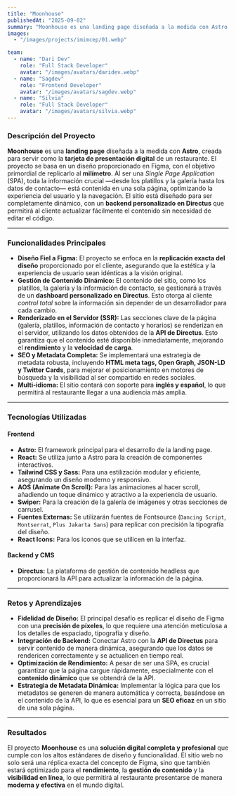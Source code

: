 ```yaml
---
title: "Moonhouse"
publishedAt: "2025-09-02"
summary: "Moonhouse es una landing page diseñada a la medida con Astro, creada para servir como la tarjeta de presentación digital de un restaurante. El proyecto se basa en un diseño proporcionado en Figma, con el objetivo primordial de replicarlo al milímetro."
images:
  - "/images/projects/imimcep/01.webp"

team:
  - name: "Dari Dev"
    role: "Full Stack Developer"
    avatar: "/images/avatars/daridev.webp"
  - name: "Sagdev"
    role: "Frontend Developer"
    avatar: "/images/avatars/sagdev.webp"
  - name: "Silvia"
    role: "Full Stack Developer"
    avatar: "/images/avatars/silvia.webp"
---
```


### Descripción del Proyecto

**Moonhouse** es una **landing page** diseñada a la medida con **Astro**, creada para servir como la **tarjeta de presentación digital** de un restaurante. El proyecto se basa en un diseño proporcionado en Figma, con el objetivo primordial de replicarlo al **milímetro**. Al ser una _Single Page Application_ (SPA), toda la información crucial —desde los platillos y la galería hasta los datos de contacto— está contenida en una sola página, optimizando la experiencia del usuario y la navegación. El sitio está diseñado para ser completamente dinámico, con un **backend personalizado en Directus** que permitirá al cliente actualizar fácilmente el contenido sin necesidad de editar el código.

---

### **Funcionalidades Principales**

- **Diseño Fiel a Figma:** El proyecto se enfoca en la **replicación exacta del diseño** proporcionado por el cliente, asegurando que la estética y la experiencia de usuario sean idénticas a la visión original.
- **Gestión de Contenido Dinámico:** El contenido del sitio, como los platillos, la galería y la información de contacto, se gestionará a través de un **dashboard personalizado en Directus**. Esto otorga al cliente _control total_ sobre la información sin depender de un desarrollador para cada cambio.
- **Renderizado en el Servidor (SSR):** Las secciones clave de la página (galería, platillos, información de contacto y horarios) se renderizan en el servidor, utilizando los datos obtenidos de la **API de Directus**. Esto garantiza que el contenido esté disponible inmediatamente, mejorando el **rendimiento** y la **velocidad de carga**.
- **SEO y Metadata Completa:** Se implementará una estrategia de metadata robusta, incluyendo **HTML meta tags, Open Graph, JSON-LD y Twitter Cards**, para mejorar el posicionamiento en motores de búsqueda y la visibilidad al ser compartido en redes sociales.
- **Multi-idioma:** El sitio contará con soporte para **inglés y español**, lo que permitirá al restaurante llegar a una audiencia más amplia.

---

### **Tecnologías Utilizadas**

#### **Frontend**

- **Astro:** El framework principal para el desarrollo de la landing page.
- **React:** Se utiliza junto a Astro para la creación de componentes interactivos.
- **Tailwind CSS y Sass:** Para una estilización modular y eficiente, asegurando un diseño moderno y responsivo.
- **AOS (Animate On Scroll):** Para las animaciones al hacer scroll, añadiendo un toque dinámico y atractivo a la experiencia de usuario.
- **Swiper:** Para la creación de la galería de imágenes y otras secciones de carrusel.
- **Fuentes Externas:** Se utilizarán fuentes de Fontsource (`Dancing Script`, `Montserrat`, `Plus Jakarta Sans`) para replicar con precisión la tipografía del diseño.
- **React Icons:** Para los iconos que se utilicen en la interfaz.

#### **Backend y CMS**

- **Directus:** La plataforma de gestión de contenido headless que proporcionará la API para actualizar la información de la página.

---

### **Retos y Aprendizajes**

- **Fidelidad de Diseño:** El principal desafío es replicar el diseño de Figma con una **precisión de píxeles**, lo que requiere una atención meticulosa a los detalles de espaciado, tipografía y diseño.
- **Integración de Backend:** Conectar Astro con la **API de Directus** para servir contenido de manera dinámica, asegurando que los datos se rendericen correctamente y se actualicen en tiempo real.
- **Optimización de Rendimiento:** A pesar de ser una SPA, es crucial garantizar que la página cargue rápidamente, especialmente con el **contenido dinámico** que se obtendrá de la API.
- **Estrategia de Metadata Dinámica:** Implementar la lógica para que los metadatos se generen de manera automática y correcta, basándose en el contenido de la API, lo que es esencial para un **SEO eficaz** en un sitio de una sola página.

---

### **Resultados**

El proyecto **Moonhouse** es una **solución digital completa y profesional** que cumple con los altos estándares de diseño y funcionalidad. El sitio web no solo será una réplica exacta del concepto de Figma, sino que también estará optimizado para el **rendimiento**, la **gestión de contenido** y la **visibilidad en línea**, lo que permitirá al restaurante presentarse de manera **moderna y efectiva** en el mundo digital.
